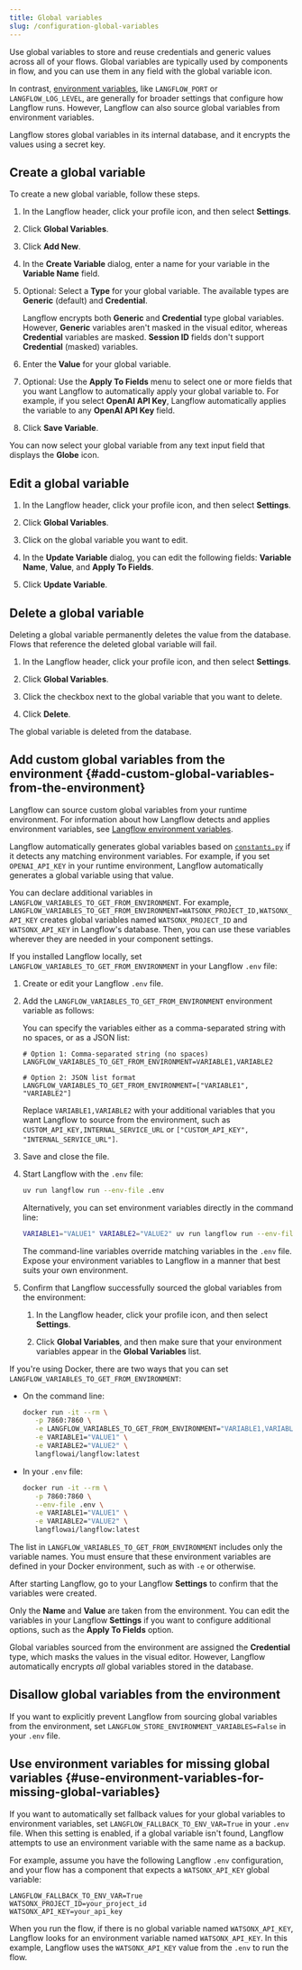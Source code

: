 ```yaml
---
title: Global variables
slug: /configuration-global-variables
---
```



Use global variables to store and reuse credentials and generic values across all of your flows.
Global variables are typically used by components in flow, and you can use them in any field with the <Icon name="Globe" aria-hidden="true"/> global variable icon.

In contrast, [environment variables](/environment-variables), like `LANGFLOW_PORT` or `LANGFLOW_LOG_LEVEL`, are generally for broader settings that configure how Langflow runs.
However, Langflow can also source global variables from environment variables.

Langflow stores global variables in its internal database, and it encrypts the values using a secret key.

## Create a global variable

To create a new global variable, follow these steps.

1. In the Langflow header, click your profile icon, and then select **Settings**.
2. Click **Global Variables**.

3. Click **Add New**.

4. In the **Create Variable** dialog, enter a name for your variable in the **Variable Name** field.

5. Optional: Select a **Type** for your global variable. The available types are **Generic** (default) and **Credential**.

   Langflow encrypts both **Generic** and **Credential** type global variables.
   However, **Generic** variables aren't masked in the visual editor, whereas **Credential** variables are masked.
   **Session ID** fields don't support **Credential** (masked) variables.

6. Enter the **Value** for your global variable.

7. Optional: Use the **Apply To Fields** menu to select one or more fields that you want Langflow to automatically apply your global variable to. For example, if you select **OpenAI API Key**, Langflow automatically applies the variable to any **OpenAI API Key** field.

8. Click **Save Variable**.

You can now select your global variable from any text input field that displays the <Icon name="Globe" aria-hidden="true"/> **Globe** icon.

## Edit a global variable

1. In the Langflow header, click your profile icon, and then select **Settings**.

2. Click **Global Variables**.

3. Click on the global variable you want to edit.

4. In the **Update Variable** dialog, you can edit the following fields: **Variable Name**, **Value**, and **Apply To Fields**.

5. Click **Update Variable**.

## Delete a global variable

Deleting a global variable permanently deletes the value from the database.
Flows that reference the deleted global variable will fail.

1. In the Langflow header, click your profile icon, and then select **Settings**.

2. Click **Global Variables**.

3. Click the checkbox next to the global variable that you want to delete.

4. Click <Icon name="Trash2" aria-hidden="true"/> **Delete**.

The global variable is deleted from the database.

## Add custom global variables from the environment {#add-custom-global-variables-from-the-environment}

Langflow can source custom global variables from your runtime environment.
For information about how Langflow detects and applies environment variables, see [Langflow environment variables](/environment-variables).

Langflow automatically generates global variables based on [`constants.py`](https://github.com/langflow-ai/langflow/blob/main/src/lfx/src/lfx/services/settings/constants.py) if it detects any matching environment variables.
For example, if you set `OPENAI_API_KEY` in your runtime environment, Langflow automatically generates a global variable using that value.

You can declare additional variables in `LANGFLOW_VARIABLES_TO_GET_FROM_ENVIRONMENT`.
For example, `LANGFLOW_VARIABLES_TO_GET_FROM_ENVIRONMENT=WATSONX_PROJECT_ID,WATSONX_API_KEY` creates global variables named `WATSONX_PROJECT_ID` and `WATSONX_API_KEY` in Langflow's database.
Then, you can use these variables wherever they are needed in your component settings.

<Tabs>
<TabItem value="local" label="Local" default>

If you installed Langflow locally, set `LANGFLOW_VARIABLES_TO_GET_FROM_ENVIRONMENT` in your Langflow `.env` file:

1. Create or edit your Langflow `.env` file.

2. Add the `LANGFLOW_VARIABLES_TO_GET_FROM_ENVIRONMENT` environment variable as follows:

   You can specify the variables either as a comma-separated string with no spaces, or as a JSON list:

   ```text
   # Option 1: Comma-separated string (no spaces)
   LANGFLOW_VARIABLES_TO_GET_FROM_ENVIRONMENT=VARIABLE1,VARIABLE2

   # Option 2: JSON list format
   LANGFLOW_VARIABLES_TO_GET_FROM_ENVIRONMENT=["VARIABLE1", "VARIABLE2"]
   ```

   Replace `VARIABLE1,VARIABLE2` with your additional variables that you want Langflow to source from the environment, such as `CUSTOM_API_KEY,INTERNAL_SERVICE_URL` or `["CUSTOM_API_KEY", "INTERNAL_SERVICE_URL"]`.

3. Save and close the file.

4. Start Langflow with the `.env` file:

   ```bash
   uv run langflow run --env-file .env
   ```

   Alternatively, you can set environment variables directly in the command line:

   ```bash
   VARIABLE1="VALUE1" VARIABLE2="VALUE2" uv run langflow run --env-file .env
   ```

   The command-line variables override matching variables in the `.env` file.
   Expose your environment variables to Langflow in a manner that best suits your own environment.

5. Confirm that Langflow successfully sourced the global variables from the environment:

   1. In the Langflow header, click your profile icon, and then select **Settings**.

   2. Click **Global Variables**, and then make sure that your environment variables appear in the **Global Variables** list.

</TabItem>
<TabItem value="docker" label="Docker">

If you're using Docker, there are two ways that you can set `LANGFLOW_VARIABLES_TO_GET_FROM_ENVIRONMENT`:

* On the command line:

   ```bash
   docker run -it --rm \
      -p 7860:7860 \
      -e LANGFLOW_VARIABLES_TO_GET_FROM_ENVIRONMENT="VARIABLE1,VARIABLE2" \
      -e VARIABLE1="VALUE1" \
      -e VARIABLE2="VALUE2" \
      langflowai/langflow:latest
   ```

* In your `.env` file:

   ```bash
   docker run -it --rm \
      -p 7860:7860 \
      --env-file .env \
      -e VARIABLE1="VALUE1" \
      -e VARIABLE2="VALUE2" \
      langflowai/langflow:latest
   ```

The list in `LANGFLOW_VARIABLES_TO_GET_FROM_ENVIRONMENT` includes only the variable names.
You must ensure that these environment variables are defined in your Docker environment, such as with `-e` or otherwise.

</TabItem>
</Tabs>

After starting Langflow, go to your Langflow **Settings** to confirm that the variables were created.

Only the **Name** and **Value** are taken from the environment.
You can edit the variables in your Langflow **Settings** if you want to configure additional options, such as the **Apply To Fields** option.

Global variables sourced from the environment are assigned the **Credential** type, which masks the values in the visual editor.
However, Langflow automatically encrypts _all_ global variables stored in the database.

## Disallow global variables from the environment

If you want to explicitly prevent Langflow from sourcing global variables from the environment, set `LANGFLOW_STORE_ENVIRONMENT_VARIABLES=False` in your `.env` file.

## Use environment variables for missing global variables {#use-environment-variables-for-missing-global-variables}

If you want to automatically set fallback values for your global variables to environment variables, set `LANGFLOW_FALLBACK_TO_ENV_VAR=True` in your `.env` file.
When this setting is enabled, if a global variable isn't found, Langflow attempts to use an environment variable with the same name as a backup.

For example, assume you have the following Langflow `.env` configuration, and your flow has a component that expects a `WATSONX_API_KEY` global variable:

```text
LANGFLOW_FALLBACK_TO_ENV_VAR=True
WATSONX_PROJECT_ID=your_project_id
WATSONX_API_KEY=your_api_key
```

When you run the flow, if there is no global variable named `WATSONX_API_KEY`, Langflow looks for an environment variable named `WATSONX_API_KEY`.
In this example, Langflow uses the `WATSONX_API_KEY` value from the `.env` to run the flow.